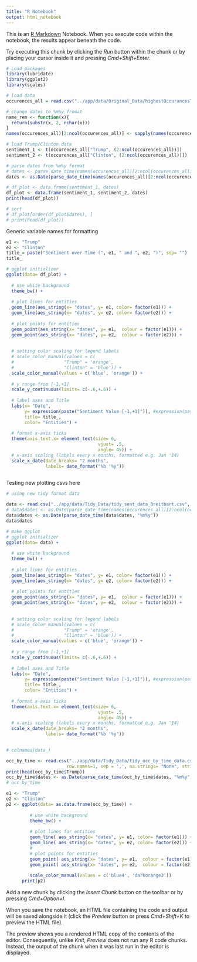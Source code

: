 ```yaml
---
title: "R Notebook"
output: html_notebook
---
```


This is an [R Markdown](http://rmarkdown.rstudio.com) Notebook. When you execute code within the notebook, the results appear beneath the code. 

Try executing this chunk by clicking the *Run* button within the chunk or by placing your cursor inside it and pressing *Cmd+Shift+Enter*. 

```r
# Load packages
library(lubridate)
library(ggplot2)
library(scales)
```


```r
# load data
occurences_all = read.csv("../app/data/Original_Data/highestOccurancesToSentimentBreitbart.csv", header= TRUE, row.names=1, sep = ';', na.strings= "None", stringsAsFactors = FALSE)
```


```r
# change dates to %m%y fromat
name_rem <- function(x){
  return(substr(x, 2, nchar(x)))
}
names(occurences_all)[2:ncol(occurences_all)] <- sapply(names(occurences_all)[2:ncol(occurences_all)], name_rem )

```

```r
# load Trump/Clinton data
sentiment_1 <- t(occurences_all["Trump", (2:ncol(occurences_all))])
sentiment_2 <- t(occurences_all["Clinton", (2:ncol(occurences_all))])

# parse dates from %m%y format
# dates <- parse_date_time(names(occurences_all)[2:ncol(occurences_all)], "%m%y")
dates <- as.Date(parse_date_time(names(occurences_all)[2:ncol(occurences_all)], "%m%y"))

# df_plot <- data.frame(sentiment_1, dates)
df_plot <- data.frame(sentiment_1, sentiment_2, dates)
print(head(df_plot))

# sort
# df_plot[order(df_plot$dates), ]
# print(head(df_plot))

```

Generic variable names for formatting
```r
e1 <- "Trump"
e2 <- "Clinton"
title_= paste("Sentiment over Time (", e1, " and ", e2, ")", sep= "")
title_
```


```r
# ggplot initializer
ggplot(data= df_plot) +
  
  # use white background
  theme_bw() + 
  
  # plot lines for entities
  geom_line(aes_string(x= "dates", y= e1, color= factor(e1))) +
  geom_line(aes_string(x= "dates", y= e2, color= factor(e2))) +
  
  # plot points for entities
  geom_point(aes_string(x= "dates", y= e1,  colour = factor(e1))) +
  geom_point(aes_string(x= "dates", y= e2,  colour = factor(e2))) +
  
  
  # setting color scaling for legend labels
  # scale_color_manual(values = c(
  #                   "Trump" = 'orange',
  #                   "Clinton" = 'blue')) +
  scale_color_manual(values = c('blue', 'orange')) +
  
  # y range from [-1,+1]
  scale_y_continuous(limits= c(-.6,+.6)) +
  
  # label axes and Title
  labs(x= "Date",
       y= expression(paste("Sentiment Value [-1,+1]")), #expression(paste("Sentiment Value (range [-1,+1])")),
       title= title_,
       color= "Entities") +
  
  # format x-axis ticks
  theme(axis.text.x= element_text(size= 6,
                                   vjust= .5,
                                   angle= 45)) +
  # x-axis scaling (labels every x months, formatted e.g. Jan '14)
  scale_x_date(date_breaks= "2 months",
               labels= date_format("%b '%y"))
  

```




Testing new plotting csvs here
```r
# using new tidy format data

data <- read.csv("../app/data/Tidy_Data/tidy_sent_data_Breitbart.csv", header= TRUE, row.names=1, sep = ',', na.strings= "None", stringsAsFactors = FALSE)
# data$dates <- as.Date(parse_date_time(names(occurences_all)[2:ncol(occurences_all)], "%m%y"))
data$dates <- as.Date(parse_date_time(data$dates, "%m%y"))
data$dates
```

```r
# make ggplot
# ggplot initializer
ggplot(data= data) +
  
  # use white background
  theme_bw() + 
  
  # plot lines for entities
  geom_line(aes_string(x= "dates", y= e1, color= factor(e1))) +
  geom_line(aes_string(x= "dates", y= e2, color= factor(e2))) +
  
  # plot points for entities
  geom_point(aes_string(x= "dates", y= e1,  colour = factor(e1))) +
  geom_point(aes_string(x= "dates", y= e2,  colour = factor(e2))) +
  
  
  # setting color scaling for legend labels
  # scale_color_manual(values = c(
  #                   "Trump" = 'orange',
  #                   "Clinton" = 'blue')) +
  scale_color_manual(values = c('blue', 'orange')) +
  
  # y range from [-1,+1]
  scale_y_continuous(limits= c(-.6,+.6)) +
  
  # label axes and Title
  labs(x= "Date",
       y= expression(paste("Sentiment Value [-1,+1]")), #expression(paste("Sentiment Value (range [-1,+1])")),
       title= title_,
       color= "Entities") +
  
  # format x-axis ticks
  theme(axis.text.x= element_text(size= 6,
                                   vjust= .5,
                                   angle= 45)) +
  # x-axis scaling (labels every x months, formatted e.g. Jan '14)
  scale_x_date(date_breaks= "2 months",
               labels= date_format("%b '%y"))
  
```


```r
# colnames(data_)
```

```r
occ_by_time <- read.csv("../app/data/Tidy_Data/tidy_occ_by_time_data.csv", header= TRUE, 
                       row.names=1, sep = ',', na.strings= "None", stringsAsFactors = TRUE)
print(head(occ_by_time$Trump))
occ_by_time$dates <- as.Date(parse_date_time(occ_by_time$dates, "%m%y"))
# occ_by_time
```


```r
e1 <- "Trump"
e2 <- "Clinton"
p2 <- ggplot(data= as.data.frame(occ_by_time)) +
         
         # use white background
         theme_bw() +
         
         # plot lines for entities
         geom_line( aes_string(x= "dates", y= e1, color= factor(e1))) +
         geom_line( aes_string(x= "dates", y= e2, color= factor(e2))) +
         #
         # plot points for entities
         geom_point( aes_string(x= "dates", y= e1,  colour = factor(e1))) +
         geom_point( aes_string(x= "dates", y= e2,  colour = factor(e2))) +
         
         scale_color_manual(values = c('blue4', 'darkorange3'))
      print(p2)
```


Add a new chunk by clicking the *Insert Chunk* button on the toolbar or by pressing *Cmd+Option+I*.

When you save the notebook, an HTML file containing the code and output will be saved alongside it (click the *Preview* button or press *Cmd+Shift+K* to preview the HTML file). 

The preview shows you a rendered HTML copy of the contents of the editor. Consequently, unlike *Knit*, *Preview* does not run any R code chunks. Instead, the output of the chunk when it was last run in the editor is displayed.

